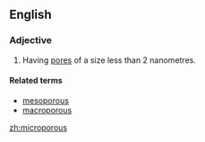 ==English==

===Adjective===
{{wikipedia|microporous material}}
{{en-adj}}

# {{context|of a material}} Having [[pore]]s of a size less than 2 nanometres.

====Related terms====
* [[mesoporous]]
* [[macroporous]]

[[zh:microporous]]